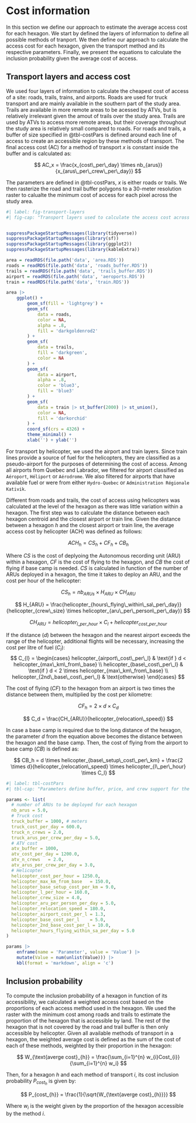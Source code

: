 # Cost information

In this section we define our approach to estimate the average access cost for each hexagon.
We start by defined the layers of information to define all possible methods of tranport.
We then define our approach to calculate the access cost for each hexagon, given the transport method and its respective parameters.
Finally, we present the equations to calculate the inclusion probability given the average cost of access.

## Transport layers and access cost

We used four layers of information to calculate the cheapest cost of access of a site: roads, trails, trains, and airports.
Roads are used for truck transport and are mainly available in the southern part of the study area.
Trails are available in more remote areas to be acessed by ATVs, but is relatively irrelevant given the amout of trails over the study area.
Trails are used by ATVs to access more remote areas, but their coverage throughout the study area is relatively small compared to roads.
For roads and trails, a buffer of size specified in @tbl-costPars is defined around each line of access to create an accessible region by these methods of transport.
The final access cost (AC) for a method of transport $x$ is constant inside the buffer and is calculated as:

$$
    AC_x = \frac{x_{cost\_per\_day} \times nb_{arus}}{x_{arus\_per\_crew\_per\_day}}
$$

The parameters are defined in @tbl-costPars, $x$ is either roads or trails.
We then rasterize the road and trail buffer polygons to a 30-meter resolution raster to calualte the minimum cost of access for each pixel across the study area.

```r
#| label: fig-transport-layers
#| fig-cap: "Transport layers used to calculate the access cost across the study area. Yellow for roads, green for trails, blue dots for airports, and purple for trains."


suppressPackageStartupMessages(library(tidyverse))
suppressPackageStartupMessages(library(sf))
suppressPackageStartupMessages(library(ggplot2))
suppressPackageStartupMessages(library(kableExtra))

area = readRDS(file.path('data', 'area.RDS'))
roads = readRDS(file.path('data', 'roads_buffer.RDS'))
trails = readRDS(file.path('data', 'trails_buffer.RDS'))
airport = readRDS(file.path('data', 'aeroports.RDS'))
train = readRDS(file.path('data', 'train.RDS'))

area |>
    ggplot() +
        geom_sf(fill = 'lightgrey') +
        geom_sf(
            data = roads,
            color = NA,
            alpha = .8,
            fill = 'darkgoldenrod2'
        ) +
        geom_sf(
            data = trails,
            fill = 'darkgreen',
            color = NA
        ) + 
        geom_sf(
            data = airport,
            alpha = .8,
            color = 'blue3',
            fill = 'blue3'
        ) +
        geom_sf(
            data = train |> st_buffer(2000) |> st_union(),
            color = NA,
            fill = 'darkorchid'
        ) +
        coord_sf(crs = 4326) +
        theme_minimal() +
        xlab('') + ylab('')
```

For transport by helicopter, we used the airport and train layers.
Since train lines provide a source of fuel for the helicopters, they are classified as a pseudo-airport for the purposes of determining the cost of access.
Among all airports from Quebec and Labrador, we filtered for airport classified as `Aéroport`, `Héliport` or `Aérodrome`.
We also filtered for airports that have available fuel or were from either `Hydro-Quebec` or `Administration Régionale Kativik`.

Different from roads and trails, the cost of access using helicopters was calculated at the level of the hexagon as there was little variation within a hexagon.
The first step was to calculate the distance between each hexagon centroid and the closest airport or train line.
Given the distance between a hexagon $h$ and the closest airport or train line, the average access cost by helicopter (ACH) was defined as follows:


$$
    ACH_{h} = CS_{h} + CF_{h} + CB_{h}
$$

Where $CS$ is the cost of deplyoing the Autonomous recording unit (ARU) within a hexagon, $CF$ is the cost of flying to the hexagon, and $CB$ the cost of flying if base camp is needed.
$CS$ is calculated in function of the number of ARUs deployed in a hexagon, the time it takes to deploy an ARU, and the cost per hour of the helicopter:

$$
    CS_h = nb_{ARUs} \times H_{ARU} \times CH_{ARU}
$$

$$
    H_{ARU} = \frac{helicopter_{hours\_flying\_within\_sa\_per\_day}}{helicopter_{crew\_size} \times helicopter_{aru\_per\_person\_per\_day}}
$$

$$
    CH_{ARU} = helicopter_{l\_per\_hour} \times C_{l} + helicopter_{cost\_per\_hour}
$$

If the distance ($d$) between the hexagon and the nearest airport exceeds the range of the helicopter, additional flights will be necessary, increasing the cost per litre of fuel ($C_l$):
$$
    C_{l} = \begin{cases} helicopter_{airport\_cost\_per\_l} & \text{if } d < helicopter_{max\_km\_from\_base} \\
    helicopter_{base\_cost\_per\_l} & \text{if } d < 2 \times helicopter_{max\_km\_from\_base} \\
    helicopter_{2nd\_base\_cost\_per\_l} & \text{otherwise}
    \end{cases}
$$

The cost of flying ($CF$) to the hexagon from an airport is two times the distance between them, multiplied by the cost per kilometre:

$$
 CF_h = 2 \times d \times C_d
$$

$$
    C_d = \frac{CH_{ARU}}{helicopter_{relocation\_speed}}
$$

In case a base camp is required due to the long distance of the hexagon, the parameter $d$ from the equation above becomes the distance between the hexagon and the base camp.
Then, the cost of flying from the airport to base camp ($CB$) is defined as:

$$
    CB_h = d \times helicopter_{base\_setup\_cost\_per\_km} + \frac{2 \times d}{helicopter_{relocation\_speed} \times helicopter_{l\_per\_hour} \times C_l}
$$


```r
#| label: tbl-costPars
#| tbl-cap: "Parameters define buffer, price, and crew support for the different methods of tranportation."

params <- list(
  # number of ARUs to be deployed for each hexagon
  nb_arus = 5.0,
  # Truck cost
  truck_buffer = 1000, # meters
  truck_cost_per_day = 600.0,
  truck_n_crews	= 2.0,
  truck_arus_per_crew_per_day = 5.0,
  # ATV cost
  atv_buffer = 1000,
  atv_cost_per_day = 1200.0,
  atv_n_crews	= 2.0,
  atv_arus_per_crew_per_day	= 3.0,
  # Helicopter
  helicopter_cost_per_hour = 1250.0,
  helicopter_max_km_from_base	= 150.0,
  helicopter_base_setup_cost_per_km = 9.0,
  helicopter_l_per_hour = 160.0,
  helicopter_crew_size = 4.0,
  helicopter_aru_per_person_per_day	= 5.0,
  helicopter_relocation_speed = 180.0,
  helicopter_airport_cost_per_l	= 1.3,
  helicopter_base_cost_per_l	= 5.0,
  helicopter_2nd_base_cost_per_l = 10.0,
  helicopter_hours_flying_within_sa_per_day	= 5.0
)

params |>
    enframe(name = 'Parameter', value = 'Value') |>
    mutate(Value = num(unlist(Value))) |>
    kbl(format = 'markdown', align = 'c')
```


## Inclusion probability

To compute the inclusion probability of a hexagon in function of its accessibility, we calculated a weighted access cost based on the proportions of each access method used in the hexagon.
We used the raster with the minimum cost among roads and trails to estimate the proportion of the hexagon that is accessible by land.
The rest of the hexagon that is not covered by the road and trail buffer is then only accessible by helicopter.
Given all available methods of transport in a hexagon, the weighted average cost is defined as the sum of the cost of each of these methods, weighted by their proportion in the hexagon:

$$
    W_{\text{averge cost}_{h}} = \frac{\sum_{i=1}^{n} w_{i}Cost_{i}}{\sum_{i=1}^{n} w_i}
$$

Then, for a hexagon $h$ and each method of transport $i$, its cost inclusion probability $P_{cost_{h}}$ is given by:

$$
    P_{cost_{h}} = \frac{1}{\sqrt{W_{\text{averge cost}_{h}}}}
$$

Where $w_i$ is the weight given by the proportion of the hexagon accessible by the method $i$.
